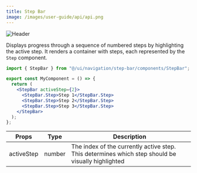 ```yaml
---
title: Step Bar
image: /images/user-guide/api/api.png
---
```

<Frame>
  <img src="/images/user-guide/api/api.png" alt="Header" />
</Frame>

Displays progress through a sequence of numbered steps by highlighting the active step. It renders a container with steps, each represented by the `Step` component.

<Tabs>
<Tab title="Usage">

```jsx
import { StepBar } from "@/ui/navigation/step-bar/components/StepBar";

export const MyComponent = () => {
  return (
    <StepBar activeStep={2}>
      <StepBar.Step>Step 1</StepBar.Step>
      <StepBar.Step>Step 2</StepBar.Step>
      <StepBar.Step>Step 3</StepBar.Step>
    </StepBar>
  );
};
```

</Tab>

<Tab title="Props">


| Props | Type | Description |
|-------|------|-------------|
| activeStep | number | The index of the currently active step. This determines which step should be visually highlighted |




</Tab>
</Tabs>


